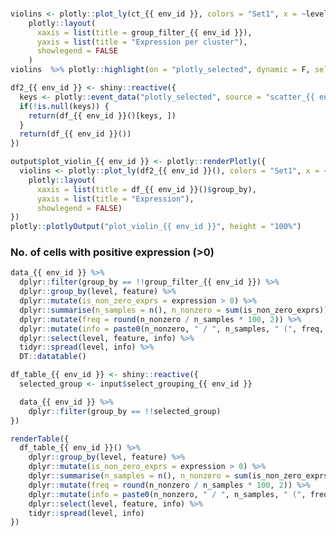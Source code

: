 ###

<!-- Component created on {{ date }} -->

```r
violins <- plotly::plot_ly(ct_{{ env_id }}, colors = "Set1", x = ~level, y = ~expression, color = ~level, type = "violin", box = list(visible = T), meanline = list(visible = T), points = "all", jitter = 0) %>%
    plotly::layout(
      xaxis = list(title = group_filter_{{ env_id }}),
      yaxis = list(title = "Expression per cluster"),
      showlegend = FALSE
    )
violins  %>% plotly::highlight(on = "plotly_selected", dynamic = F, selectize = F)
```

```r
df2_{{ env_id }} <- shiny::reactive({
  keys <- plotly::event_data("plotly_selected", source = "scatter_{{ env_id }}")$key
  if(!is.null(keys)) {
    return(df_{{ env_id }}()[keys, ])
  } 
  return(df_{{ env_id }}())
})

output$plot_violin_{{ env_id }} <- plotly::renderPlotly({
  violins <- plotly::plot_ly(df2_{{ env_id }}(), colors = "Set1", x = ~level, y = ~expression, color = ~level, type = "violin", box = list(visible = T), meanline = list(visible = T), points = "all", jitter = 0) %>%
    plotly::layout(
      xaxis = list(title = df_{{ env_id }}()$group_by),
      yaxis = list(title = "Expression"),
      showlegend = FALSE)
})
plotly::plotlyOutput("plot_violin_{{ env_id }}", height = "100%")
```

### No. of cells with positive expression (>0) {data-height=300}

```r
data_{{ env_id }} %>%
  dplyr::filter(group_by == !!group_filter_{{ env_id }}) %>%
  dplyr::group_by(level, feature) %>%
  dplyr::mutate(is_non_zero_exprs = expression > 0) %>%
  dplyr::summarise(n_samples = n(), n_nonzero = sum(is_non_zero_exprs)) %>%
  dplyr::mutate(freq = round(n_nonzero / n_samples * 100, 2)) %>%
  dplyr::mutate(info = paste0(n_nonzero, " / ", n_samples, " (", freq, "%)")) %>%
  dplyr::select(level, feature, info) %>%
  tidyr::spread(level, info) %>%
  DT::datatable()
```

```r
df_table_{{ env_id }} <- shiny::reactive({
  selected_group <- input$select_grouping_{{ env_id }}

  data_{{ env_id }} %>%
    dplyr::filter(group_by == !!selected_group) 
})

renderTable({
  df_table_{{ env_id }}() %>%
    dplyr::group_by(level, feature) %>%
    dplyr::mutate(is_non_zero_exprs = expression > 0) %>%
    dplyr::summarise(n_samples = n(), n_nonzero = sum(is_non_zero_exprs)) %>%
    dplyr::mutate(freq = round(n_nonzero / n_samples * 100, 2)) %>%
    dplyr::mutate(info = paste0(n_nonzero, " / ", n_samples, " (", freq, "%)")) %>%
    dplyr::select(level, feature, info) %>%
    tidyr::spread(level, info)
})
```
